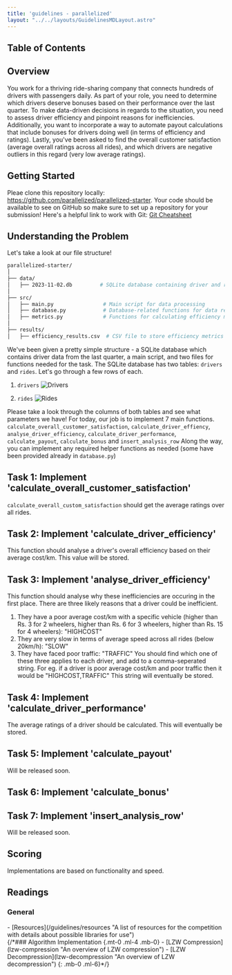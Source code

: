 ```yaml
---
title: 'guidelines - parallelized'
layout: "../../layouts/GuidelinesMDLayout.astro"
---
```


## Table of Contents

## Overview
You work for a thriving ride-sharing company that connects hundreds of drivers with passengers daily. As part of your role, you need to determine which drivers deserve bonuses based on their performance over the last quarter. To make data-driven decisions in regards to the situation, you need to assess driver efficiency and pinpoint reasons for inefficiencies. Additionally, you want to incorporate a way to automate payout calculations that include bonuses for drivers doing well (in terms of efficiency and ratings). Lastly, you've been asked to find the overall customer satisfaction (average overall ratings across all rides), and which drivers are negative outliers in this regard (very low average ratings).

## Getting Started
Pleae clone this repository locally: https://github.com/parallelized/parallelized-starter. Your code should be available to see on GitHub so make sure to set up a repository for your submission!
Here's a helpful link to work with Git: [Git Cheatsheet](https://education.github.com/git-cheat-sheet-education.pdf)

## Understanding the Problem
Let's take a look at our file structure!
```bash
parallelized-starter/
│
├── data/
│   ├── 2023-11-02.db         # SQLite database containing driver and ride data
│
├── src/
│   ├── main.py                # Main script for data processing
│   ├── database.py            # Database-related functions for data retrieval and insertion
│   ├── metrics.py             # Functions for calculating efficiency metrics
│
├── results/
│   ├── efficiency_results.csv  # CSV file to store efficiency metrics results
```
We've been given a pretty simple structure - a SQLite database which contains driver data from the last quarter, a main script, and two files for functions needed for the task.
The SQLite database has two tables: `drivers` and `rides`. Let's go through a few rows of each.
1. `drivers`
![Drivers](/guidelines/assets/drivers.png)

2. `rides`
![Rides](/guidelines/assets/rides.png)

Please take a look through the columns of both tables and see what parameters we have! For today, our job is to implement 
7 main functions. `calculate_overall_customer_satisfaction`, `calculate_driver_effiency`, `analyse_driver_efficiency`, `calculate_driver_performance`, `calculate_payout`, `calculate_bonus` and `insert_analysis_row`
Along the way, you can implement any required helper functions as needed (some have been provided already in `database.py`)

## Task 1: Implement 'calculate_overall_customer_satisfaction'
`calculate_overall_custom_satisfaction` should get the average ratings over all rides.

## Task 2: Implement 'calculate_driver_efficiency'
This function should analyse a driver's overall efficiency based on their average cost/km.
This value will be stored.


## Task 3: Implement 'analyse_driver_efficiency'
This function should analyse why these inefficiencies are occuring in the first place. There are three likely reasons that a driver could be inefficient.
1. They have a poor average cost/km with a specific vehicle (higher than Rs. 3 for 2 wheelers, higher than Rs. 6 for 3 wheelers, higher than Rs. 15 for 4 wheelers): "HIGHCOST"
2. They are very slow in terms of average speed across all rides (below 20km/h): "SLOW"
3. They have faced poor traffic: "TRAFFIC"
You should find which one of these three applies to each driver, and add to a comma-seperated string.
For eg. if a driver is poor average cost/km and poor traffic then it would be "HIGHCOST,TRAFFIC"
This string will eventually be stored. 

## Task 4: Implement 'calculate_driver_performance'
The average ratings of a driver should be calculated. This will eventually be stored.

## Task 5: Implement 'calculate_payout'
Will be released soon.

## Task 6: Implement 'calculate_bonus'

## Task 7: Implement 'insert_analysis_row'
Will be released soon.

## Scoring
Implementations are based on functionality and speed.

<h2 id="readings" class="!mb-2">Readings</h2>
<h3 id="general" class="!mb-0 !ml-4">General</h3>
<div class="child:!mb-0 child:!mt-1 child:!ml-6">
- [Resources](/guidelines/resources "A list of resources for the competition with details about possible libraries for use")
</div>
{/*### Algorithm Implementation {.mt-0 .ml-4 .mb-0}
- [LZW Compression](lzw-compression "An overview of LZW compression")
- [LZW Decompression](lzw-decompression "An overview of LZW decompression")
{: .mb-0 .ml-6}*/}